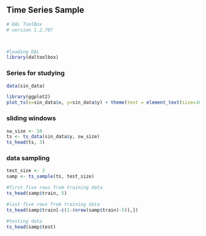 ## Time Series Sample

```r
# DAL ToolBox
# version 1.2.707



#loading DAL
library(daltoolbox) 
```

### Series for studying

```r
data(sin_data)
```

```r
library(ggplot2)
plot_ts(x=sin_data$x, y=sin_data$y) + theme(text = element_text(size=16))
```

### sliding windows

```r
sw_size <- 10
ts <- ts_data(sin_data$y, sw_size)
ts_head(ts, 3)
```

### data sampling

```r
test_size <- 3
samp <- ts_sample(ts, test_size)
```

```r
#first five rows from training data
ts_head(samp$train, 5)
```

```r
#last five rows from training data
ts_head(samp$train[-c(1:(nrow(samp$train)-5)),])
```

```r
#testing data
ts_head(samp$test)
```

